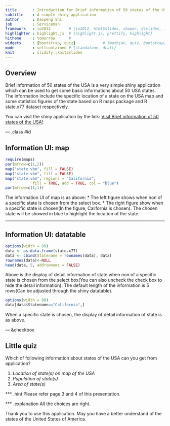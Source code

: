```yaml
---
title       : Introduction for Brief information of 50 states of the USA
subtitle    : A simple shiny application
author      : Daopeng Shi
job         : Serviceman
framework   : io2012        # {io2012, html5slides, shower, dzslides, ...}
highlighter : highlight.js  # {highlight.js, prettify, highlight}
hitheme     : tomorrow      # 
widgets     : [bootstrap, quiz]            # {mathjax, quiz, bootstrap}
mode        : selfcontained # {standalone, draft}
knit        : slidify::knit2slides
---
```


## Overview

Brief information of 50 states of the USA is a very simple shiny application which can be used to get some basic informations about 50 USA states. The information include the specific location of a state on the USA map and some statistics figures of the state based on R maps package and R state.x77 dataset respectively.

You can visit the shiny application by the link:
[Visit Brief information of 50 states of the USA!](https://shidaopeng.shinyapps.io/shinyapp/)

--- .class #id 

## Information UI:  map

```r
require(maps)
par(mfrow=c(1,2))
map("state.vbm", fill = FALSE)
map("state.vbm", fill = FALSE)
map("state.vbm", regions = "California", 
            fill = TRUE, add = TRUE, col = "blue")
par(mfrow=c(1,1))
```

The information UI of map is as above:
* The left figure shows when non of a specific state is chosen from the select box.
* The right figure show when a specific state is chosen(In the figure, California
is chosen). The chosen state will be showed in blue to highlight the location of
the state.

---

## Information UI:  datatable

```r
options(width = 80)
data <- as.data.frame(state.x77)
data <- cbind(Statename = rownames(data), data)
rownames(data)<-NULL
head(data, 5, addrownums = FALSE)
```

Above is the display of detail information of state when non of a specific state
is chosen from the select box(You can also uncheck the check box to hide the 
detail information). The default length of the information is 5 rows(Can be 
adjusted through the shiny datatable). 
```r
options(width = 80)
data[data$Statename=="California",]
```

When a specific state is chosen, the display of detail information of state is 
as above.

--- &checkbox

## Little quiz

Which of following information about states of the USA can you get from 
application?

1. _Location of state(s) on map of the USA_
2. _Pupulation of state(s)_
3. _Area of state(s)_

*** .hint
Please refer page 3 and 4 of this presentation.

*** .explanation
All the choices are right.

Thank you to use this application. May you have a better understand of the states
of the United States of America.